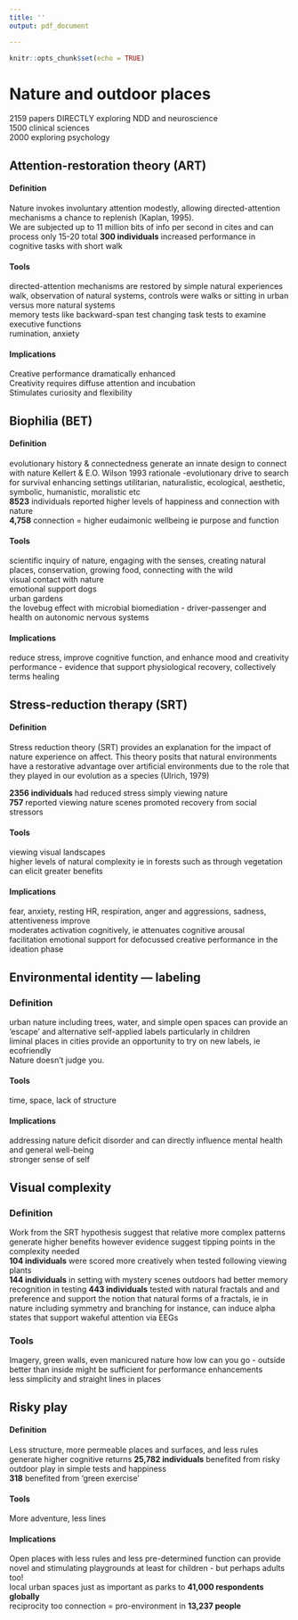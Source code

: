 ```yaml
---
title: ''
output: pdf_document

---
```


```r
knitr::opts_chunk$set(echo = TRUE)
```

# Nature and outdoor places    
2159 papers DIRECTLY exploring NDD and neuroscience  
1500 clinical sciences  
2000 exploring psychology  

## Attention-restoration theory (ART)  
#### Definition   
Nature invokes involuntary attention modestly, allowing directed-attention mechanisms a chance to replenish (Kaplan, 1995).  
We are subjected up to 11 million bits of info per second in cites and can process only 15-20 total **300 individuals** increased performance in cognitive tasks with short walk  

#### Tools  
directed-attention mechanisms are restored by simple natural experiences
walk, observation of natural systems, controls were walks or sitting in urban versus more natural systems  
memory tests like backward-span test
changing task tests to examine executive functions  
rumination, anxiety  

#### Implications  
Creative performance dramatically enhanced  
Creativity requires diffuse attention and incubation  
Stimulates curiosity and flexibility

## Biophilia (BET)  
#### Definition  
evolutionary history & connectedness generate an innate design to connect with nature Kellert & E.O. Wilson 1993 rationale -evolutionary drive to search for survival enhancing settings
utilitarian, naturalistic, ecological, aesthetic, symbolic, humanistic, moralistic etc  
**8523** individuals reported higher levels of happiness and connection with nature  
**4,758** connection = higher eudaimonic wellbeing ie purpose and function  

#### Tools  
scientific inquiry of nature, engaging with the senses, creating natural places, conservation, growing food, connecting with the wild   
visual contact with nature  
emotional support dogs  
urban gardens  
the lovebug effect with microbial biomediation - driver-passenger and health on autonomic nervous systems  

#### Implications  
reduce stress, improve cognitive function, and enhance mood and creativity  
performance - evidence that support physiological recovery, collectively terms healing   

## Stress-reduction therapy (SRT)  
#### Definition  
Stress reduction theory (SRT) provides an explanation for the impact of nature experience on affect. This theory posits that natural environments have a restorative advantage over artificial environments due to the role that they played in our evolution as a species (Ulrich, 1979)  

**2356 individuals** had reduced stress simply viewing nature  
**757** reported viewing nature scenes promoted recovery from social stressors  

#### Tools  
viewing visual landscapes  
higher levels of natural complexity ie in forests such as through vegetation can elicit greater benefits

#### Implications  
fear, anxiety, resting HR, respiration, anger and aggressions, sadness, attentiveness improve  
moderates activation cognitively, ie attenuates cognitive arousal  
facilitation emotional support for defocussed creative performance in the ideation phase  

## Environmental identity — labeling  
### Definition  
urban nature including trees, water, and simple open spaces can provide an 'escape' and alternative self-applied labels particularly in children  
liminal places in cities provide an opportunity to try on new labels, ie ecofriendly  
Nature doesn't judge you.

#### Tools  
time, space, lack of structure  

#### Implications  
addressing nature deficit disorder and can directly influence mental health and general well-being  
stronger sense of self  

## Visual complexity
### Definition  
Work from the SRT hypothesis suggest that relative more complex patterns generate higher benefits
however evidence suggest tipping points in the complexity needed  
**104 individuals** were scored more creatively when tested following viewing plants  
**144 individuals** in setting with mystery scenes outdoors had better memory recognition in testing
**443 individuals** tested with natural fractals and and preference and support the notion that natural forms of a fractals, ie in nature including symmetry and branching for instance, can induce alpha states that support wakeful attention via EEGs   

### Tools
Imagery, green walls, even manicured nature
how low can you go - outside better than inside might be sufficient for performance enhancements  
less simplicity and straight lines in places  

## Risky play
#### Definition  
Less structure, more permeable places and surfaces, and less rules generate higher cognitive returns
**25,782 individuals** benefited from risky outdoor play in simple tests and happiness  
**318** benefited from 'green exercise'  

#### Tools   
More adventure, less lines  

#### Implications  
Open places with less rules and less pre-determined function can provide novel and stimulating playgrounds at least for children - but perhaps adults too!  
local urban spaces just as important as parks to **41,000 respondents globally**  
reciprocity too connection = pro-environment in **13,237 people**
